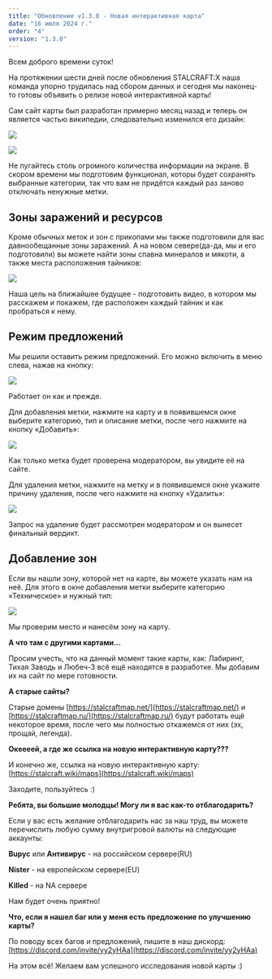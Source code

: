 ```yaml
---
title: "Обновление v1.3.0 - Новая интерактивная карта"
date: "16 июля 2024 г."
order: "4"
version: "1.3.0"
---
```


Всем доброго времени суток!

На протяжении шести дней после обновления STALCRAFT:X наша команда упорно трудилась над сбором данных и сегодня мы наконец-то готовы объявить о релизе новой интерактивной карты!

Сам сайт карты был разработан примерно месяц назад и теперь он является частью википедии, следовательно изменился его дизайн:

![](https://telegra.ph/file/203cdf92da71df3015924.png)

![](https://telegra.ph/file/179cd1816de293ce6495e.jpg)

Не пугайтесь столь огромного количества информации на экране. В скором времени мы подготовим функционал, которы будет сохранять выбранные категории, так что вам не придётся каждый раз заново отключать ненужные метки.

## Зоны заражений и ресурсов

Кроме обычных меток и зон с прикопами мы также подготовили для вас давнообещанные зоны заражений. А на новом севере(да-да, мы и его подготовили) вы можете найти зоны спавна минералов и мякоти, а также места расположения тайников:

![](https://telegra.ph/file/09502a82511632c25015c.png)

Наша цель на ближайшее будущее - подготовить видео, в котором мы расскажем и покажем, где расположен каждый тайник и как пробраться к нему.

## Режим предложений

Мы решили оставить режим предложений. Его можно включить в меню слева, нажав на кнопку:

![](https://telegra.ph/file/a17d239172c2cebef407e.png)

Работает он как и прежде.

Для добавления метки, нажмите на карту и в появившемся окне выберите категорию, тип и описание метки, после чего нажмите на кнопку «Добавить»:

![](https://telegra.ph/file/af4fccaf641da335fdceb.png)

Как только метка будет проверена модератором, вы увидите её на сайте.

Для удаления метки, нажмите на метку и в появившемся окне укажите причину удаления, после чего нажмите на кнопку «Удалить»:

![](https://telegra.ph/file/38c7323e6136d564041f7.png)

Запрос на удаление будет рассмотрен модератором и он вынесет финальный вердикт.

## Добавление зон

Если вы нашли зону, которой нет на карте, вы можете указать нам на неё. Для этого в окне добавления метки выберите категорию «Техническое» и нужный тип:

![](https://telegra.ph/file/652e8803c239202b01aa6.png)

Мы проверим место и нанесём зону на карту.

**А что там с другими картами...**

Просим учесть, что на данный момент такие карты, как: Лабиринт, Тихая Заводь и Любеч-3 всё ещё находятся в разработке. Мы добавим их на сайт по мере готовности.

**А старые сайты?**

Старые домены [https://stalcraftmap.net/](https://stalcraftmap.net/) и [https://stalcraftmap.ru/](https://stalcraftmap.ru/) будут работать ещё некоторое время, после чего мы полностью откажемся от них (эх, прощай, легенда).

**Океееей, а где же ссылка на новую интерактивную карту???**

И конечно же, ссылка на новую интерактивную карту: [https://stalcraft.wiki/maps](https://stalcraft.wiki/maps)

Заходите, пользуйтесь :)

**Ребята, вы большие молодцы! Могу ли я вас как-то отблагодарить?**

Если у вас есть желание отблагодарить нас за наш труд, вы можете перечислить любую сумму внутригровой валюты на следующие аккаунты:

**Bupyc** или **Антивирус** - на российском сервере(RU)

**Nister** - на европейском сервере(EU)

**Killed** - на NA сервере

Нам будет очень приятно!

**Что, если я нашел баг или у меня есть предложение по улучшению карты?**

По поводу всех багов и предложений, пишите в наш дискорд: [https://discord.com/invite/yy2yHAa](https://discord.com/invite/yy2yHAa)

На этом всё! Желаем вам успешного исследования новой карты :)
